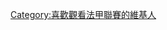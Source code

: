 {{Userbox
  |border-c = #000000
  |border-s = 1
  |id-c     = #FFFFFF
  |id-s     = 12
  |id-fc    = #000000
  |info-c   = #808080
  |info-s   = 8
  |info-fc  = #FFFFFF
  |id       = Ligue Un
  |info     = 這個用戶喜歡看'''[[法國甲組足球聯賽]]'''。}}

[[Category:喜歡觀看法甲聯賽的維基人]]